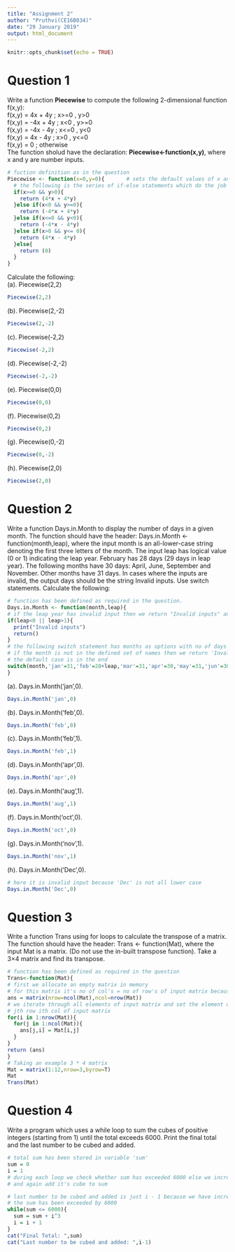 ```yaml
---
title: "Assignment 2"
author: "Pruthvi(CE16B034)"
date: "29 January 2019"
output: html_document
---
```


```r
knitr::opts_chunk$set(echo = TRUE)
```

# Question 1
Write a function **Piecewise** to compute the following 2-dimensional function f(x,y):  
f(x,y) = 4x + 4y   ; x>=0 , y>0  
f(x,y) = -4x + 4y  ; x<0  , y>=0  
f(x,y) = -4x - 4y  ; x<=0 , y<0  
f(x,y) = 4x - 4y   ; x>0  , y<=0  
f(x,y) = 0         ; otherwise  
The function sholud have the declaration: **Piecewise<-function(x,y)**, where x and y are number inputs.
```r
# fuction definition as in the question
Piecewise <- function(x=0,y=0){       # sets the default values of x and y to be zero
  # the following is the series of if-else statements which do the job as required in the question
  if(x>=0 && y>0){
    return (4*x + 4*y)
  }else if(x<0 && y>=0){
    return (-4*x + 4*y)
  }else if(x<=0 && y<0){
    return (-4*x - 4*y)
  }else if(x>0 && y<= 0){
    return (4*x - 4*y)
  }else{
    return (0)
  }
}
```
Calculate the following:
</br>(a). Piecewise(2,2)
```r
Piecewise(2,2)
```
(b). Piecewise(2,-2)
```r
Piecewise(2,-2)
```
(c). Piecewise(-2,2)
```r
Piecewise(-2,2)
```
(d). Piecewise(-2,-2)
```r
Piecewise(-2,-2)
```
(e). Piecewise(0,0)
```r
Piecewise(0,0)
```
(f). Piecewise(0,2)
```r
Piecewise(0,2)
```
(g). Piecewise(0,-2)
```r
Piecewise(0,-2)
```
(h). Piecewise(2,0)
```r
Piecewise(2,0)
```

# Question 2
Write a function Days.in.Month to display the number of days in a given month. The function should have the header: Days.in.Month <- function(month,leap), where the input month is an all-lower-case string denoting the first three letters of the month. The input leap has logical value (0 or 1) indicating the leap year. February has 28 days (29 days in leap year). The following months have 30 days: April, June, September and November. Other months have 31 days. In cases where the inputs are invalid, the output days should be the string Invalid inputs. Use switch statements. Calculate the following:
```r
# function has been defined as required in the question.
Days.in.Month <- function(month,leap){
# if the leap year has invalid input then we return "Invalid inputs" and terminate the function
if(leap<0 || leap>1){
  print("Invalid inputs")
  return()
}
# the following switch statement has months as options with no of days in it as expression
# if the month is not in the defined set of names then we return 'Invalid inputs' as the default case
# the default case is in the end
switch(month,'jan'=31,'feb'=28+leap,'mar'=31,'apr'=30,'may'=31,'jun'=30,'jul'=31,'aug'=31,'sep'=30,'oct'=31,'nov'=30,'dec'=31,'Invalid inputs')
}
```
(a). Days.in.Month('jan',0).
```r
Days.in.Month('jan',0)
```
(b). Days.in.Month('feb',0).
```r
Days.in.Month('feb',0)
```
(c). Days.in.Month('feb',1).
```r
Days.in.Month('feb',1)
```
(d). Days.in.Month('apr',0).
```r
Days.in.Month('apr',0)
```
(e). Days.in.Month('aug',1).
```r
Days.in.Month('aug',1)
```
(f). Days.in.Month('oct',0).
```r
Days.in.Month('oct',0)
```
(g). Days.in.Month('nov',1).
```r
Days.in.Month('nov',1)
```
(h). Days.in.Month('Dec',0).
```r
# here it is invalid input because 'Dec' is not all lower case
Days.in.Month('Dec',0)
```
# Question 3
Write a function Trans using for loops to calculate the transpose of a matrix. The function should have the header: Trans <- function(Mat), where the input Mat is a matrix. (Do not use the in-built transpose function). Take a 3×4 matrix and find its transpose.
```r
# function has been defined as required in the question
Trans<-function(Mat){
# first we allocate an empty matrix in memory
# for this matrix it's no of col's = no of row's of input matrix because it is transpose
ans = matrix(nrow=ncol(Mat),ncol=nrow(Mat))
# we iterate through all elements of input matrix and set the element of ans ith row jth col = 
# jth row ith col of input matrix
for(i in 1:nrow(Mat)){
  for(j in 1:ncol(Mat)){
    ans[j,i] = Mat[i,j]
  }
}
return (ans)
}
# Taking an example 3 * 4 matrix
Mat = matrix(1:12,nrow=3,byrow=T)
Mat
Trans(Mat)
```

# Question 4
Write a program which uses a while loop to sum the cubes of positive integers (starting from 1) until the total exceeds 6000. Print the final total and the last number to be cubed and added.
```r
# total sum has been stored in variable 'sum'
sum = 0
i = 1
# during each loop we check whether sum has exceeded 6000 else we increment i by 1 
# and again add it's cube to sum

# last number to be cubed and added is just i - 1 because we have incremented it one more time after
# the sum has been exceeded by 6000
while(sum <= 6000){
  sum = sum + i^3
  i = i + 1
}
cat("Final Total: ",sum)
cat("Last number to be cubed and added: ",i-1)
```

